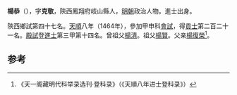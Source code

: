 '''楊恭'''（{{bd|1437年||？}}），字'''克敬'''，陝西鳳翔府岐山縣人，[[明朝|明朝]]政治人物。進士出身。

陝西鄉試第四十七名。[[天顺_(明朝)|天順]]八年（1464年），參加甲申科[[會試|會試]]，得[[貢士|貢士]]第二百二十一名。[[殿試|殿試]]登[[進士|進士]]第三甲第十四名。曾祖父[[楊清|楊清]]。祖父[[楊賢|楊賢]]。父亲[[楊復榮|楊復榮]]<ref>《天一阁藏明代科举录选刊·登科录》（《天順八年进士登科录》）</ref>。

==参考==
{{reflist}}
{{明朝人物小作品}}
{{天順八年甲申科殿試金榜}}